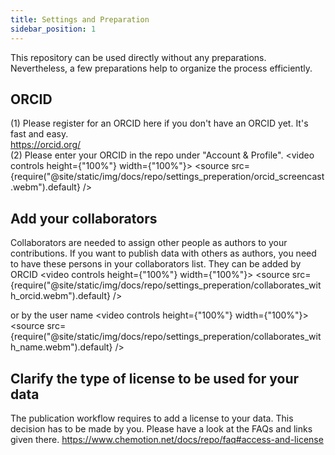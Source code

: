 ```yaml
---
title: Settings and Preparation
sidebar_position: 1
---
```


This repository can be used directly without any preparations. Nevertheless, a few preparations help to organize the process efficiently. 


## ORCID

(1) Please register for an ORCID here if you don't have an ORCID yet. It's fast and easy. <br/>
https://orcid.org/<br/>
(2) Please enter your ORCID in the repo under "Account & Profile". 
<video controls height={"100%"} width={"100%"}>
  <source
    src={require("@site/static/img/docs/repo/settings_preperation/orcid_screencast.webm").default}
  />
</video>

## Add your collaborators

Collaborators are needed to assign other people as authors to your contributions. If you want to publish data with others as authors, you need to have these persons in your collaborators list. 
They can be added by ORCID
<video controls height={"100%"} width={"100%"}>
  <source
    src={require("@site/static/img/docs/repo/settings_preperation/collaborates_with_orcid.webm").default}
  />
</video>

or by the user name
<video controls height={"100%"} width={"100%"}>
  <source
    src={require("@site/static/img/docs/repo/settings_preperation/collaborates_with_name.webm").default}
  />
</video>


## Clarify the type of license to be used for your data
The publication workflow requires to add a license to your data. This decision has to be made by you. Please have a look at the FAQs and links given there.
https://www.chemotion.net/docs/repo/faq#access-and-license
